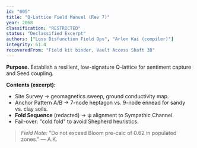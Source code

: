 ```yaml
---
id: "005"
title: "Q-Lattice Field Manual (Rev 7)"
year: 2068
classification: "RESTRICTED"
status: "Declassified Excerpt"
authors: ["Loss Disfunction Field Ops", "Arlen Kai (compiler)"]
integrity: 61.4
recoveredFrom: "Field kit binder, Vault Access Shaft 3B"
---
```


**Purpose.** Establish a resilient, low-signature Q-lattice for sentiment capture and Seed coupling.

**Contents (excerpt):**
- Site Survey → geomagnetics sweep, ground conductivity map.
- Anchor Pattern A/B → 7-node heptagon vs. 9-node ennead for sandy vs. clay soils.
- **Fold Sequence** (redacted) → ψ alignment to Sympathic Channel.
- Fail-over: "cold fold" to avoid Shepherd heuristics.

> *Field Note:* "Do not exceed Bloom pre-calc of 0.62 in populated zones." — A.K.
